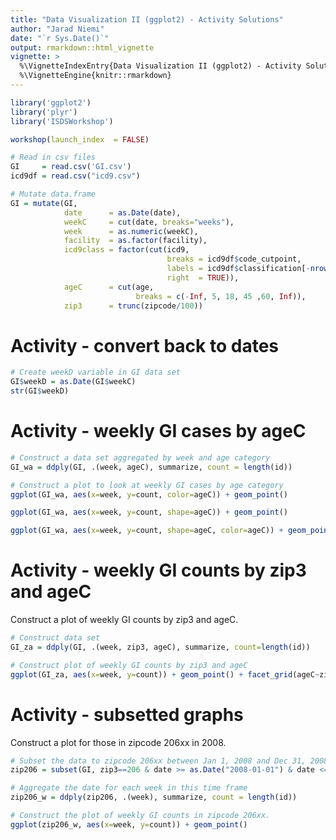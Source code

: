 ```yaml
---
title: "Data Visualization II (ggplot2) - Activity Solutions"
author: "Jarad Niemi"
date: "`r Sys.Date()`"
output: rmarkdown::html_vignette
vignette: >
  %\VignetteIndexEntry{Data Visualization II (ggplot2) - Activity Solutions}
  %\VignetteEngine{knitr::rmarkdown}
---
```


```r
library('ggplot2')
library('plyr')
library('ISDSWorkshop')

workshop(launch_index  = FALSE)
```

```r
# Read in csv files
GI     = read.csv('GI.csv')
icd9df = read.csv("icd9.csv")
```

```r
# Mutate data.frame
GI = mutate(GI,
            date      = as.Date(date),
            weekC     = cut(date, breaks="weeks"),
            week      = as.numeric(weekC),
            facility  = as.factor(facility),
            icd9class = factor(cut(icd9, 
                                   breaks = icd9df$code_cutpoint, 
                                   labels = icd9df$classification[-nrow(icd9df)], 
                                   right  = TRUE)),
            ageC      = cut(age, 
                            breaks = c(-Inf, 5, 18, 45 ,60, Inf)),
            zip3      = trunc(zipcode/100))
```


# <a name="Date"></a> Activity - convert back to dates

```r
# Create weekD variable in GI data set
GI$weekD = as.Date(GI$weekC)
str(GI$weekD)
```



# <a name="graph"></a> Activity - weekly GI cases by ageC

```r
# Construct a data set aggregated by week and age category
GI_wa = ddply(GI, .(week, ageC), summarize, count = length(id))

# Construct a plot to look at weekly GI cases by age category
ggplot(GI_wa, aes(x=week, y=count, color=ageC)) + geom_point()

ggplot(GI_wa, aes(x=week, y=count, shape=ageC)) + geom_point()

ggplot(GI_wa, aes(x=week, y=count, shape=ageC, color=ageC)) + geom_point()
```



# <a name="facet"></a> Activity - weekly GI counts by zip3 and ageC

Construct a plot of weekly GI counts by zip3 and ageC. 

```r
# Construct data set 
GI_za = ddply(GI, .(week, zip3, ageC), summarize, count=length(id))

# Construct plot of weekly GI counts by zip3 and ageC
ggplot(GI_za, aes(x=week, y=count)) + geom_point() + facet_grid(ageC~zip3)
```




# <a name="subsetting"></a> Activity - subsetted graphs

Construct a plot for those in zipcode 206xx in 2008. 

```r
# Subset the data to zipcode 206xx between Jan 1, 2008 and Dec 31, 2008
zip206 = subset(GI, zip3==206 & date >= as.Date("2008-01-01") & date <= as.Date("2008-12-31"))

# Aggregate the date for each week in this time frame
zip206_w = ddply(zip206, .(week), summarize, count = length(id))

# Construct the plot of weekly GI counts in zipcode 206xx.
ggplot(zip206_w, aes(x=week, y=count)) + geom_point()
```
